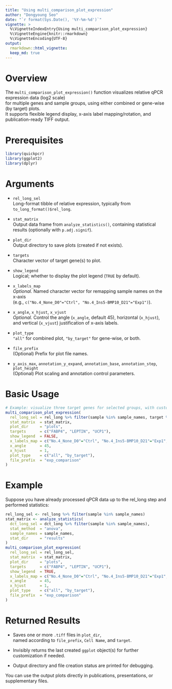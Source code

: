 ```yaml
---
title: "Using multi_comparison_plot_expression"
author: "Dongyoung Seo"
date: "`r format(Sys.Date(), '%Y-%m-%d')`"
vignette: >
  %\VignetteIndexEntry{Using multi_comparison_plot_expression}
  %\VignetteEngine{knitr::rmarkdown}
  %\VignetteEncoding{UTF-8}
output:
  rmarkdown::html_vignette:
  keep_md: true
---
```


# Overview

The `multi_comparison_plot_expression()` function visualizes relative qPCR expression data (log2 scale)  
for multiple genes and sample groups, using either combined or gene-wise (by target) plots.  
It supports flexible legend display, x-axis label mapping/rotation, and publication-ready TIFF output.

# Prerequisites

```r
library(quickpcr)
library(ggplot2)
library(dplyr)
```
# Arguments

- `rel_long_sel`  
  Long-format tibble of relative expression, typically from `to_long_format()$rel_long`.

- `stat_matrix`  
  Output data frame from `analyze_statistics()`, containing statistical results (optionally with `p.adj.signif`).

- `plot_dir`  
  Output directory to save plots (created if not exists).

- `targets`  
  Character vector of target gene(s) to plot.

- `show_legend`  
  Logical; whether to display the plot legend (`TRUE` by default).

- `x_labels_map`  
  *Optional.* Named character vector for remapping sample names on the x-axis  
  (e.g., `c("No.4_None_D0"="Ctrl", "No.4_Ins5-BMP10_D21"="Exp1")`).

- `x_angle`, `x_hjust`, `x_vjust`  
  *Optional.* Control the angle (`x_angle`, default 45), horizontal (`x_hjust`), and vertical (`x_vjust`) justification of x-axis labels.

- `plot_type`  
  `"all"` for combined plot, `"by_target"` for gene-wise, or both.

- `file_prefix`  
  (Optional) Prefix for plot file names.

- `y_axis_max`, `annotation_y_expand`, `annotation_base`, `annotation_step`, `plot_height`  
  (Optional) Plot scaling and annotation control parameters.

# Basic Usage

```r
# Example: visualize three target genes for selected groups, with custom x-labels and legend hidden
multi_comparison_plot_expression(
  rel_long_sel = rel_long %>% filter(sample %in% sample_names, target %in% c("FABP4", "LEPTIN", "UCP1")),
  stat_matrix  = stat_matrix,
  plot_dir     = "plots",
  targets      = c("FABP4", "LEPTIN", "UCP1"),
  show_legend  = FALSE,
  x_labels_map = c("No.4_None_D0"="Ctrl", "No.4_Ins5-BMP10_D21"="Exp1", "No.4_Ins2.5-BMP1_D21"="Exp2"),
  x_angle      = 45,
  x_hjust      = 1,
  plot_type    = c("all", "by_target"),
  file_prefix  = "exp_comparison"
)
```

# Example

Suppose you have already processed qPCR data up to the rel_long step and performed statistics:

```r
rel_long_sel <- rel_long %>% filter(sample %in% sample_names)
stat_matrix <- analyze_statistics(
  dct_long_sel = dct_long %>% filter(sample %in% sample_names),
  stat_method  = "anova",
  sample_names = sample_names,
  stat_dir     = "results"
)
multi_comparison_plot_expression(
  rel_long_sel = rel_long_sel,
  stat_matrix  = stat_matrix,
  plot_dir     = "plots",
  targets      = c("FABP4", "LEPTIN", "UCP1"),
  show_legend  = TRUE,
  x_labels_map = c("No.4_None_D0"="Ctrl", "No.4_Ins5-BMP10_D21"="Exp1", "No.4_Ins2.5-BMP1_D21"="Exp2"),
  x_angle      = 45,
  x_hjust      = 1,
  plot_type    = c("all", "by_target"),
  file_prefix  = "exp_comparison"
)
```

# Returned Results

- Saves one or more `.tiff` files in `plot_dir`,  
  named according to `file_prefix`, `Cell Name`, and `target`.

- Invisibly returns the last created `ggplot` object(s) for further customization if needed.

- Output directory and file creation status are printed for debugging.

You can use the output plots directly in publications, presentations, or supplementary files.


